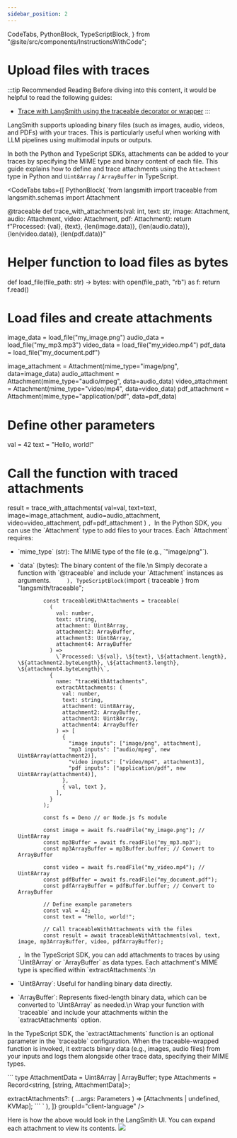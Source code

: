 ```yaml
---
sidebar_position: 2
---
```


  CodeTabs,
  PythonBlock,
  TypeScriptBlock,
} from "@site/src/components/InstructionsWithCode";

# Upload files with traces

:::tip Recommended Reading
Before diving into this content, it would be helpful to read the following guides:

- [Trace with LangSmith using the traceable decorator or wrapper](./annotate_code/#use-traceable--traceable)
  :::

LangSmith supports uploading binary files (such as images, audio, videos, and PDFs) with your traces. This is particularly useful when working with LLM pipelines using multimodal inputs or outputs.

In both the Python and TypeScript SDKs, attachments can be added to your traces by specifying the MIME type and binary content of each file.
This guide explains how to define and trace attachments using the `Attachment` type in Python and `Uint8Array` / `ArrayBuffer` in TypeScript.

<CodeTabs
    tabs={[
        PythonBlock(
            `from langsmith import traceable
from langsmith.schemas import Attachment

@traceable
def trace_with_attachments(val: int, text: str, image: Attachment, audio: Attachment, video: Attachment, pdf: Attachment):
return f"Processed: {val}, {text}, {len(image.data)}, {len(audio.data)}, {len(video.data)}, {len(pdf.data)}"

# Helper function to load files as bytes

def load_file(file_path: str) -> bytes:
with open(file_path, "rb") as f:
return f.read()

# Load files and create attachments

image_data = load_file("my_image.png")
audio_data = load_file("my_mp3.mp3")
video_data = load_file("my_video.mp4")
pdf_data = load_file("my_document.pdf")

image_attachment = Attachment(mime_type="image/png", data=image_data)
audio_attachment = Attachment(mime_type="audio/mpeg", data=audio_data)
video_attachment = Attachment(mime_type="video/mp4", data=video_data)
pdf_attachment = Attachment(mime_type="application/pdf", data=pdf_data)

# Define other parameters

val = 42
text = "Hello, world!"

# Call the function with traced attachments

result = trace_with_attachments(
val=val,
text=text,
image=image_attachment,
audio=audio_attachment,
video=video_attachment,
pdf=pdf_attachment
)
`,
            `In the Python SDK, you can use the \`Attachment\` type to add files to your traces.
Each \`Attachment\` requires:

- \`mime_type\` (str): The MIME type of the file (e.g., \`"image/png"\`).
- \`data\` (bytes): The binary content of the file.\n
  Simply decorate a function with \`@traceable\` and include your \`Attachment\` instances as arguments.`      ),
    TypeScriptBlock(
     `import { traceable } from "langsmith/traceable";

              const traceableWithAttachments = traceable(
                (
                  val: number,
                  text: string,
                  attachment: Uint8Array,
                  attachment2: ArrayBuffer,
                  attachment3: Uint8Array,
                  attachment4: ArrayBuffer
                ) =>
                  \`Processed: \${val}, \${text}, \${attachment.length}, \${attachment2.byteLength}, \${attachment3.length}, \${attachment4.byteLength}\`,
                {
                  name: "traceWithAttachments",
                  extractAttachments: (
                    val: number,
                    text: string,
                    attachment: Uint8Array,
                    attachment2: ArrayBuffer,
                    attachment3: Uint8Array,
                    attachment4: ArrayBuffer
                  ) => [
                    {
                      "image inputs": ["image/png", attachment],
                      "mp3 inputs": ["audio/mpeg", new Uint8Array(attachment2)],
                      "video inputs": ["video/mp4", attachment3],
                      "pdf inputs": ["application/pdf", new Uint8Array(attachment4)],
                    },
                    { val, text },
                  ],
                }
              );

              const fs = Deno // or Node.js fs module

              const image = await fs.readFile("my_image.png"); // Uint8Array
              const mp3Buffer = await fs.readFile("my_mp3.mp3");
              const mp3ArrayBuffer = mp3Buffer.buffer; // Convert to ArrayBuffer

              const video = await fs.readFile("my_video.mp4"); // Uint8Array
              const pdfBuffer = await fs.readFile("my_document.pdf");
              const pdfArrayBuffer = pdfBuffer.buffer; // Convert to ArrayBuffer

              // Define example parameters
              const val = 42;
              const text = "Hello, world!";

              // Call traceableWithAttachments with the files
              const result = await traceableWithAttachments(val, text, image, mp3ArrayBuffer, video, pdfArrayBuffer);

  `,
        `In the TypeScript SDK, you can add attachments to traces by using \`Uint8Array\` or \`ArrayBuffer\` as data types.
  Each attachment's MIME type is specified within \`extractAttachments\`:\n

- \`Uint8Array\`: Useful for handling binary data directly.
- \`ArrayBuffer\`: Represents fixed-length binary data, which can be converted to \`Uint8Array\` as needed.\n
  Wrap your function with \`traceable\` and include your attachments within the \`extractAttachments\` option.

In the TypeScript SDK, the \`extractAttachments\` function is an optional parameter in the \`traceable\` configuration. When the traceable-wrapped function is invoked, it extracts binary data (e.g., images, audio files) from your inputs and logs them alongside other trace data, specifying their MIME types.

\`\`\`
type AttachmentData = Uint8Array | ArrayBuffer;
type Attachments = Record<string, [string, AttachmentData]>;

extractAttachments?: (
...args: Parameters<Func>
) => [Attachments | undefined, KVMap];
\`\`\`
`
),
]}
groupId="client-language"
/>

Here is how the above would look in the LangSmith UI. You can expand each attachment to view its contents.
![](./static/trace_with_attachments.png)
